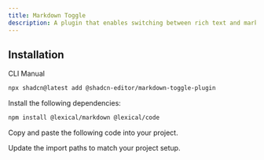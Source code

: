 ```yaml
---
title: Markdown Toggle
description: A plugin that enables switching between rich text and markdown editing modes.
---
```


<ComponentPreview
  name="markdown-toggle-plugin-demo"
  className="[&_.preview>[data-orientation=vertical]]:sm:max-w-[70%]"
  description="A plugin that enables switching between rich text and markdown editing modes."
/>

## Installation

<Tabs defaultValue="cli">

<TabsList>
  <TabsTrigger value="cli">CLI</TabsTrigger>
  <TabsTrigger value="manual">Manual</TabsTrigger>
</TabsList>

<TabsContent value="cli">

```bash
npx shadcn@latest add @shadcn-editor/markdown-toggle-plugin
```

</TabsContent>

<TabsContent value="manual">

<Steps>

<Step>Install the following dependencies:</Step>

```bash
npm install @lexical/markdown @lexical/code
```

<Step>Copy and paste the following code into your project.</Step>

<ComponentSource name="markdown-toggle-plugin" />

<Step>Update the import paths to match your project setup.</Step>

</Steps>

</TabsContent>

</Tabs>
